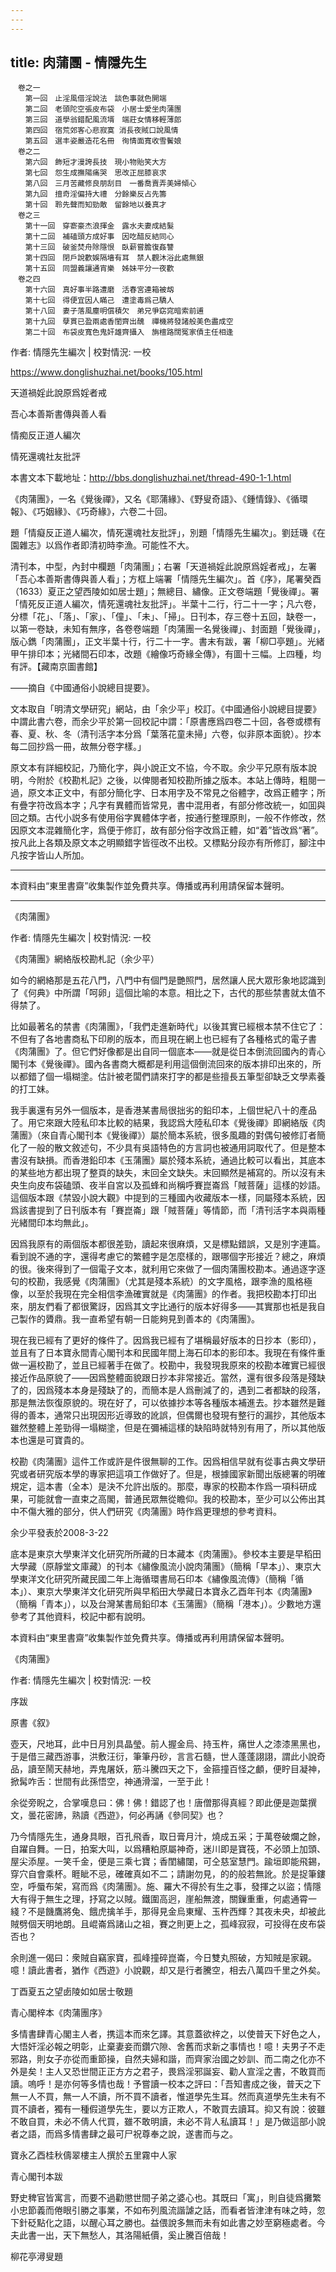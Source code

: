 ```yaml
---
---
---
```

title: 肉蒲團 - 情隱先生
---


```
　卷之一
　　第一回　止淫風借淫說法　談色事就色開端
　　第二回　老頭陀空張皮布袋　小居士愛坐肉蒲團
　　第三回　道學翁錯配風流壻　端莊女情移輕薄郎
　　第四回　宿荒郊客心悲寂寞 消長夜賊口說風情
　　第五回　選丰姿嚴造花名冊　徇情面寬收雪鬢娘
　卷之二
　　第六回　飾短才漫誇長技　現小物貽笑大方
　　第七回　怨生成撫陽痛哭　思改正屈膝哀求
　　第八回　三月苦藏修良朋刮目　一番喬賣弄美婦傾心
　　第九回　擅奇淫偏持大禮　分餘樂反占先籌
　　第十回　聆先聲而知勁敵　留餘地以養真才
　卷之三
　　第十一回　穿窬豪杰浪揮金　露水夫妻成結髮
　　第十二回　補磕頭方成好事　因吃醋反結同心
　　第十三回　破釜焚舟除隱恨　臥薪嘗膽復姦讐
　　第十四回　閉戶說歡娛隔墻有耳　禁人觀沐浴此處無銀
　　第十五回　同盟義讓通宵樂　姊妹平分一夜歡
　卷之四
　　第十六回　真好事半路遭磨　活春宮連箱被刼
　　第十七回　得便宜因人瞞己　遭塗毒爲己驕人
　　第十八回　妻子落風塵明償積欠　弟兄爭窈窕暗索前逋
　　第十九回　孽貫已盈兩處香閨齊出醜　禪機將發諸般美色盡成空
　　第二十回　布袋皮寬色鬼奸雄齊攝入　旃檀路闊冤家債主任相逢
```



作者: 情隱先生編次 | 校對情況: 一校



https://www.donglishuzhai.net/books/105.html


天道禍婬此說原爲婬者戒

吾心本善斯書傳與善人看

情痴反正道人編次

情死還魂社友批評

本書文本下載地址：http://bbs.donglishuzhai.net/thread-490-1-1.html





《肉蒲團》，一名《覺後禪》，又名《耶蒲緣》、《野叟奇語》、《鍾情錄》、《循環報》、《巧姻緣》、《巧奇緣》，六卷二十回。

題「情癡反正道人編次，情死還魂社友批評」，別題「情隱先生編次」。劉廷璣《在園雜志》以爲作者即清初時李漁。可能性不大。

清刊本，中型，內封中欄題「肉蒲團」；右署「天道禍婬此說原爲婬者戒」，左署「吾心本善斯書傳與善人看」；方框上端署「情隱先生編次」。首《序》，尾署癸酉（1633）夏正之望西陵如如居士題」；無總目、繡像。正文卷端題「覺後禪」。署「情死反正道人編次，情死還魂社友批評」。半葉十二行，行二十一字；凡六卷，分標「花」、「落」、「家」、「僮」、「未」、「掃」。日刊本，存三卷十五回，缺卷一，以第一卷缺，未知有無序，各卷卷端題「肉蒲團一名覺後禪」、封面題「覺後禪」，版心鐫「肉蒲團」，正文半葉十行，行二十一字。書末有跋，署「柳□亭題」。光緒甲午排印本；光緒間石印本，改題《繪像巧奇緣全傳》，有圖十三幅。上四種，均有評。【藏南京圖書館】

——摘自《中國通俗小說總目提要》。

文本取自「明清文學研究」網站，由「余少平」校訂。《中國通俗小說總目提要》中謂此書六卷，而余少平於第一回校記中謂：「原書應爲四卷二十回，各卷或標有春、夏、秋、冬（清刊活字本分爲「葉落花童未掃」六卷，似非原本面貌）。抄本每二回抄爲一冊，故無分卷字樣。」

原文本有詳細校記，乃簡化字，與小說正文不協，今不取。余少平兄原有版本說明，今附於《校勘札記》之後，以俾閱者知校勘所據之版本。本站上傳時，粗閱一過，原文本正文中，有部分簡化字、日本用字及不常見之俗體字，改爲正體字；所有疊字符改爲本字；凡字有異體而皆常見，書中混用者，有部分修改統一，如囬與回之類。古代小説多有使用俗字異體体字者，按通行整理原則，一般不作修改，然因原文本混雜簡化字，爲便于修訂，故有部分俗字改爲正體，如“着”皆改爲“著”。按凡此上各類及原文本之明顯錯字皆徑改不出校。又標點分段亦有所修訂，腳注中凡按字皆山人所加。









* * *



本資料由“東里書齋”收集製作並免費共享。傳播或再利用請保留本聲明。



* * *





《肉蒲團》

作者: 情隱先生編次 | 校對情況: 一校





《肉蒲團》網絡版校勘札記（余少平）




如今的網絡那是五花八門，八門中有個門是艷照門，居然讓人民大眾形象地認識到了《何典》中所謂「呵卵」這個比喻的本意。相比之下，古代的那些禁書就太值不得禁了。

比如最著名的禁書《肉蒲團》，「我們走進新時代」以後其實已經根本禁不住它了：不但有了各地書商私下印刷的版本，而且現在網上也已經有了各種格式的電子書《肉蒲團》了。但它們好像都是出自同一個底本——就是從日本倒流回國內的青心閣刊本《覺後禪》。國內各書商大概都是利用這個倒流回來的版本排印出來的，所以都錯了個一塌糊塗。估計被老闆們請來打字的都是些擅長五筆型卻缺乏文學素養的打工妹。

我手裏還有另外一個版本，是香港某書局很拙劣的鉛印本，上個世紀八十的產品了。用它來跟大陸私印本比較的結果，我認爲大陸私印本《覺後禪》即網絡版《肉蒲團》（來自青心閣刊本《覺後禪》）屬於簡本系統，很多風趣的對偶句被修訂者簡化了一般的散文敘述句，不少具有吳語特色的方言詞也被通用詞取代了。但是整本書沒有缺損。而香港鉛印本《玉蒲團》屬於殘本系統，通過比較可以看出，其底本的某些地方都出現了整頁的缺失，末回全文缺失。末回顯然是補寫的。所以沒有未央生向皮布袋磕頭、夜半自宮以及孤蜂和尚稱呼賽崑崙爲「賊菩薩」這樣的妙語。這個版本跟《禁毀小說大觀》中提到的三種國內收藏版本一樣，同屬殘本系統，因爲該書提到了日刊版本有「賽崑崙」跟「賊菩薩」等情節，而「清刊活字本與兩種光緒間印本均無此」。

因爲我原有的兩個版本都很差勁，讀起來很麻煩，又是標點錯誤，又是別字連篇。看到說不通的字，還得考慮它的繁體字是怎麼樣的，跟哪個字形接近？總之，麻煩的很。後來得到了一個電子文本，就利用它來做了一個肉蒲團校勘本。通過逐字逐句的校勘，我感覺《肉蒲團》（尤其是殘本系統）的文字風格，跟李漁的風格極像，以至於我現在完全相信李漁確實就是《肉蒲團》的作者。我把校勘本打印出來，朋友們看了都很驚訝，因爲其文字比通行的版本好得多——其實那也衹是我自己製作的贗鼎。我一直希望有朝一日能夠見到善本的《肉蒲團》。

現在我已經有了更好的條件了。因爲我已經有了堪稱最好版本的日抄本（影印），並且有了日本寶永間青心閣刊本和民國年間上海石印本的影印本。我現在有條件重做一遍校勘了，並且已經著手在做了。校勘中，我發現我原來的校勘本確實已經很接近作品原貌了——因爲整體面貌跟日抄本非常接近。當然，還有很多段落是殘缺了的，因爲殘本本身是殘缺了的，而簡本是人爲刪減了的，遇到二者都缺的段落，那是無法恢復原貌的。現在好了，可以依據抄本等各種版本補進去。抄本雖然是難得的善本，通常只出現因形近導致的訛誤，但偶爾也發現有整行的漏抄，其他版本雖然整體上差勁得一塌糊塗，但是在彌補這樣的缺陷時就特別有用了，所以其他版本也還是可寶貴的。

校勘《肉蒲團》這件工作或許是件很無聊的工作。因爲相信早就有從事古典文學研究或者研究版本學的專家把這項工作做好了。但是，根據國家新聞出版總署的明確規定，這本書（全本）是決不允許出版的。那麼，專家的校勘本作爲一項科研成果，可能就會一直束之高閣，普通民眾無從瞻仰。我的校勘本，至少可以公佈出其中不傷大雅的部分，供人們研究《肉蒲團》時作爲更理想的參考資料。

余少平發表於2008-3-22

底本是東京大學東洋文化研究所所藏的日本藏本《肉蒲團》。參校本主要是早稻田大學藏（原靜堂文庫藏）的刊本《繡像風流小說肉蒲團》（簡稱「早本」）、東京大學東洋文化研究所藏民國二年上海循環書局石印本《繡像風流傳》（簡稱「循本」）、東京大學東洋文化研究所與早稻田大學藏日本寶永乙酉年刊本《肉蒲團》（簡稱「青本」），以及台灣某書局鉛印本《玉蒲團》（簡稱「港本」）。少數地方還參考了其他資料，校記中都有說明。










本資料由“東里書齋”收集製作並免費共享。傳播或再利用請保留本聲明。








《肉蒲團》

作者: 情隱先生編次 | 校對情況: 一校





序跋





原書《叙》


壺天，尺地耳，此中日月別具晶瑩。前人握金烏、持玉杵，痛世人之漆漆黑黑也，于是借三藏西游事，洪敷汪衍，筆筆丹砂，言言石髓，世人蓬蓬詡詡，謂此小說奇品，讀至鬧天赫地，弄鬼屠妖，筋斗騰四天之下，金箍撞百怪之顱，便眝目凝神，掀髯咋舌：世間有此孫悟空，神通滑溜，一至于此！

余從旁睨之，合掌嘆息曰：佛！佛！錯認了也！唐僧那得真經？即此便是迦葉撰文，曇花密諦，熟讀《西遊》，何必再誦《參同契》也？

乃今情隱先生，通身具眼，百孔飛香，取日膏月汁，燒成五采；于萬卷破爛之餘，自躍自舞。一日，拍案大叫，以爲糟粕原屬神奇，迷川即是寶筏，不必頭上加頭、屋尖添屋。一笑千金，便是三乘七寶；香閨繡闥，可仝慈室慧門。踰垣即能飛錫，穿穴自會乘杯。睚眦不忌，確確真如不二；請謝勿見，的的般若無訛。於是捉筆鏤空，呼蜃布架，寫而爲《肉蒲團》。施、羅大不得於有生之事，發揮之以盜；情隱大有得于無生之理，抒寫之以賊。鐵圍高迥，崖船無渡，關鏁重重，何處通霄一綫？不是饑鷹將兔、餓虎擒羊手，那得見金烏東耀、玉杵西輝？其夜未央，却被此賊劈個天明地朗。且崐崙爲諸山之祖，賽之則更上之，孤峰寂寂，可投得在皮布袋否也？

余則進一偈曰：衆賊自竊家寶，孤峰撞碎崑崙，今日雙丸照破，方知賊是家親。噫！讀此書者，猶作《西遊》小說觀，却又是行者騰空，相去八萬四千里之外矣。

丁酉夏五之望卥陵如如居士敬題





青心閣梓本《肉蒲團序》


多情書肆青心閣主人者，携這本而來乞譯。其意蓋欲梓之，以使普天下好色之人，大悟奸淫必報之明彰，止棄妻妾而鑽穴隙、舍舊而求新之事情也！噫！夫男子不走邪路，則女子亦從而重節操，自然夫婦和諧，而齊家治國之妙訓、而二南之化亦不外是矣！主人又恐世間正正方方之君子，畏爲淫邪誕妄、勸人宣淫之書，不敢買而讀。嗚呼！是亦何等多情也哉！予嘗讀一校本之評曰：「吾知書成之後，普天之下無一人不買，無一人不讀，所不買不讀者，惟道學先生耳。然而真道學先生未有不買不讀者，獨有一種假道學先生，要以方正欺人，不敢買去讀耳。抑又有說：彼雖不敢自買，未必不倩人代買，雖不敢明讀，未必不背人私讀耳！」是乃做這部小說者之語，而爲多情書肆之最可尸祝尊奉之說，遂書而与之。

寶永乙酉桂秋儔翠樓主人撰於五里霧中人家





青心閣刊本跋


野史稗官皆寓言，而要不過勸懲世間子弟之婆心也。其既曰「寓」，則自徒爲攤繁小忠節義而倦眼引勝之事業，不如布列風流諧謔之話，而看者皆津津有味之時，忽下針砭點化之語，以醒心耳之勝也。益偎說多無而未有如此書之妙至窮極處者。今夫此書一出，天下無愁人，其洛陽紙價，奚止騰百倍哉！

柳花亭潯叟題